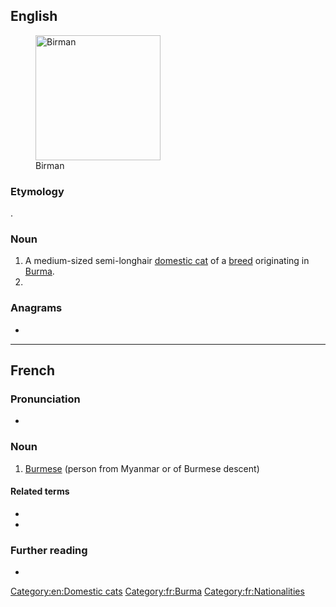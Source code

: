 {{also|birman}}
==English==
[[Image:Minerva-25.jpg|thumb|200px|Birman]]

===Etymology===
{{etyl|fr|en}} {{m|fr|birman||Burmese}}.

===Noun===
{{en-noun}}

# A medium-sized semi-longhair [[domestic cat]] of a [[breed]] originating in [[Burma]].
# {{obsolete form of|en|Burman||person from Burma}}

{{wikipedia|Birman}}
{{commonscat|Birman}}

===Anagrams===
* {{anagrams|en|a=abimnr|Birnam|Bramin|NIBMAR|imbarn|minbar}}

[[Category:en:Domestic cats]]

----

==French==

===Pronunciation===
* {{audio|fr|LL-Q150 (fra)-0x010C-Birman.wav|Audio}}

===Noun===
{{fr-noun|m|f=Birmane}}

# [[Burmese]] (person from Myanmar or of Burmese descent)

====Related terms====
* {{l|fr|birman}}
* {{l|fr|Birmanie}}

===Further reading===
* {{R:TLFi}}

[[Category:fr:Burma]]
[[Category:fr:Nationalities]]